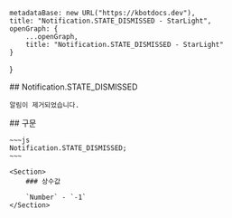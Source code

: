 
    metadataBase: new URL("https://kbotdocs.dev"),
    title: "Notification.STATE_DISMISSED - StarLight",
    openGraph: {
        ...openGraph,
        title: "Notification.STATE_DISMISSED - StarLight"
    }
}

<Section>
    ## Notification.STATE_DISMISSED

    알림이 제거되었습니다.
</Section>
<Section>
    ## 구문

    ~~~js
    Notification.STATE_DISMISSED;
    ~~~

    <Section>
        ### 상수값

        `Number` - `-1`
    </Section>
</Section>